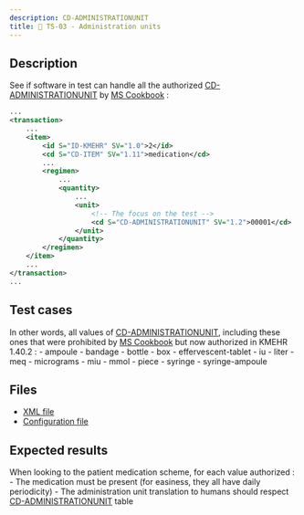 ```yaml
---
description: CD-ADMINISTRATIONUNIT
title: 🍶 TS-03 - Administration units
---
```


## Description

See if software in test can handle all the authorized [CD-ADMINISTRATIONUNIT](https://www.ehealth.fgov.be/standards/kmehr/en/tables/drug-administration-unit) by [MS Cookbook](https://www.ehealth.fgov.be/standards/kmehr/file/cc73d96153bbd5448a56f19d925d05b1379c7f21/057e64396c1ea312a0b01607b0f94e4adcf456e8/20210331-safe_cookbook_medicatieschema_v5.8_en.pdf) :

```xml title="Example"
...
<transaction>
    ...
    <item>
        <id S="ID-KMEHR" SV="1.0">2</id>
        <cd S="CD-ITEM" SV="1.11">medication</cd>
        ...
        <regimen>
            ...
            <quantity>
                ...
                <unit>
                    <!-- The focus on the test -->
                    <cd S="CD-ADMINISTRATIONUNIT" SV="1.2">00001</cd>
                </unit>
            </quantity>
        </regimen>
    </item>
    ...
</transaction>
...
```

## Test cases

In other words, all values of [CD-ADMINISTRATIONUNIT](https://www.ehealth.fgov.be/standards/kmehr/en/tables/drug-administration-unit), including these ones that were prohibited by [MS Cookbook](https://www.ehealth.fgov.be/standards/kmehr/file/cc73d96153bbd5448a56f19d925d05b1379c7f21/057e64396c1ea312a0b01607b0f94e4adcf456e8/20210331-safe_cookbook_medicatieschema_v5.8_en.pdf) but now authorized in KMEHR 1.40.2 :
    - ampoule
    - bandage
    - bottle
    - box
    - effervescent-tablet
    - iu
    - liter
    - meq
    - micrograms
    - miu
    - mmol
    - piece
    - syringe
    - syringe-ampoule

## Files

- [XML file](https://github.com/smals-jy/KMEHR-tests/blob/main/output/ms/TS-03-CD-ADMINISTRATIONUNIT.xml)
- [Configuration file](https://github.com/smals-jy/KMEHR-tests/blob/main/configurations/ms/TS-03-CD-ADMINISTRATIONUNIT.ts)

## Expected results 

When looking to the patient medication scheme, for each value authorized :
    - The medication must be present (for easiness, they all have daily periodicity)
    - The administration unit translation to humans should respect [CD-ADMINISTRATIONUNIT](https://www.ehealth.fgov.be/standards/kmehr/en/tables/drug-administration-unit) table
